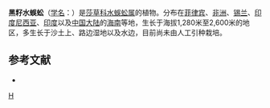 {{Speciesbox 
| taxon = Kyllinga melanosperma
| authority = Nees
}}
'''黑籽水蜈蚣'''（[[学名|学名]]：{{lang|la|''Kyllinga melanosperma''}}）是[[莎草科|莎草科]][[水蜈蚣属|水蜈蚣属]]的植物。分布在[[菲律宾|菲律宾]]、[[非洲|非洲]]、[[锡兰|锡兰]]、[[印度尼西亚|印度尼西亚]]、[[印度|印度]]以及[[中国大陆|中国大陆]]的[[海南|海南]]等地，生长于海拔1,280米至2,600米的地区，多生长于沙土上、路边湿地以及水边，目前尚未由人工引种栽培。

== 参考文献 ==
<div class="references-small">
* {{cite web| url =http://www.bioinfo.cn/db05/KmzwSpecies.php?action=view&id=7126| title =黑籽水蜈蚣| work =《中国高等植物数据库全库》| publisher =中国科学院微生物研究所| author =昆明植物研究所| accessdate =2009-02-24| deadurl =yes| archiveurl =https://web.archive.org/web/20160305051923/http://www.bioinfo.cn/db05/KmzwSpecies.php?action=view&id=7126| archivedate =2016-03-05}}
</div>
{{Taxonbar}}

[[Category:水蜈蚣属|H]]